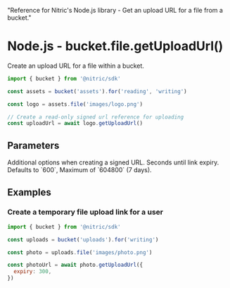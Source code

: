   "Reference for Nitric's Node.js library - Get an upload URL for a file from a bucket."

# Node.js - bucket.file.getUploadUrl()

Create an upload URL for a file within a bucket.

```javascript
import { bucket } from '@nitric/sdk'

const assets = bucket('assets').for('reading', 'writing')

const logo = assets.file('images/logo.png')

// Create a read-only signed url reference for uploading
const uploadUrl = await logo.getUploadUrl()
```

## Parameters

<Properties>
  <Property name="options" type="SignUrlOptions">
    Additional options when creating a signed URL.
    <Properties nested>
      <Property name="expiry" optional type="number">
        Seconds until link expiry. Defaults to `600`, Maximum of `604800` (7
        days).
      </Property>
    </Properties>
  </Property>
</Properties>

## Examples

### Create a temporary file upload link for a user

```javascript
import { bucket } from '@nitric/sdk'

const uploads = bucket('uploads').for('writing')

const photo = uploads.file('images/photo.png')

const photoUrl = await photo.getUploadUrl({
  expiry: 300,
})
```
